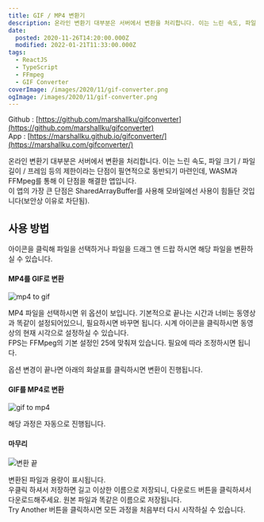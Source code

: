 ```yaml
---
title: GIF / MP4 변환기
description: 온라인 변환기 대부분은 서버에서 변환을 처리합니다. 이는 느린 속도, 파일 크기 / 파일 길이 / 프레임 등의 제한이라는 단점이 필연적으로 동반되기 마련인데, WASM과 FFMpeg를 통해 이 단점을 해결한 앱입니다.이 앱의 가장 큰 단점은 SharedArrayBuffer를 사용해 모바일에선 사용이 힘들단 것입니다(보안상 이유로 차단됨).
date:
  posted: 2020-11-26T14:20:00.000Z
  modified: 2022-01-21T11:33:00.000Z
tags:
  - ReactJS
  - TypeScript
  - FFmpeg
  - GIF Converter
coverImage: /images/2020/11/gif-converter.png
ogImage: /images/2020/11/gif-converter.png
---
```


Github : [https://github.com/marshallku/gifconverter](https://github.com/marshallku/gifconverter)  
App : [https://marshallku.github.io/gifconverter/](https://marshallku.com/gifconverter/)

온라인 변환기 대부분은 서버에서 변환을 처리합니다. 이는 느린 속도, 파일 크기 / 파일 길이 / 프레임 등의 제한이라는 단점이 필연적으로 동반되기 마련인데, WASM과 FFMpeg를 통해 이 단점을 해결한 앱입니다.  
이 앱의 가장 큰 단점은 SharedArrayBuffer를 사용해 모바일에선 사용이 힘들단 것입니다(보안상 이유로 차단됨).

## 사용 방법

아이콘을 클릭해 파일을 선택하거나 파일을 드래그 앤 드랍 하시면 해당 파일을 변환하실 수 있습니다.

#### MP4를 GIF로 변환

![mp4 to gif](/images/2020/11/mp4-to-gif2.png)

MP4 파일을 선택하시면 위 옵션이 보입니다. 기본적으로 끝나는 시간과 너비는 동영상과 똑같이 설정되어있으니, 필요하시면 바꾸면 됩니다. 시계 아이콘을 클릭하시면 동영상의 현재 시각으로 설정하실 수 있습니다.  
FPS는 FFMpeg의 기본 설정인 25에 맞춰져 있습니다. 필요에 따라 조정하시면 됩니다.

옵션 변경이 끝나면 아래의 화살표를 클릭하시면 변환이 진행됩니다.

#### GIF를 MP4로 변환

![gif to mp4](/images/2020/11/gif-to-mp4.png)

해당 과정은 자동으로 진행됩니다.

#### 마무리

![변환 끝](/images/2020/11/done.png)

변환된 파일과 용량이 표시됩니다.  
우클릭 하셔서 저장하면 길고 이상한 이름으로 저장되니, 다운로드 버튼을 클릭하셔서 다운로드해주세요. 원본 파일과 똑같은 이름으로 저장됩니다.  
Try Another 버튼을 클릭하시면 모든 과정을 처음부터 다시 시작하실 수 있습니다.